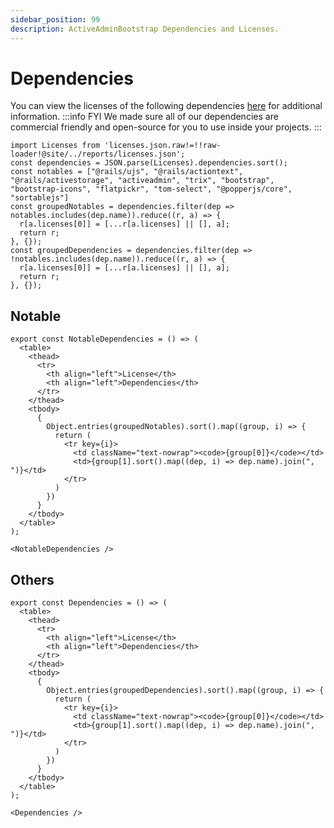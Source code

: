 ```yaml
---
sidebar_position: 99
description: ActiveAdminBootstrap Dependencies and Licenses.
---
```


# Dependencies

You can view the licenses of the following dependencies [here](https://choosealicense.com/licenses/) for additional information.
:::info FYI
We made sure all of our dependencies are commercial friendly and open-source for you to use inside your projects.
:::

````mdx-code-block
import Licenses from 'licenses.json.raw!=!!raw-loader!@site/../reports/licenses.json';
const dependencies = JSON.parse(Licenses).dependencies.sort();
const notables = ["@rails/ujs", "@rails/actiontext", "@rails/activestorage", "activeadmin", "trix", "bootstrap", "bootstrap-icons", "flatpickr", "tom-select", "@popperjs/core", "sortablejs"]
const groupedNotables = dependencies.filter(dep => notables.includes(dep.name)).reduce((r, a) => {
  r[a.licenses[0]] = [...r[a.licenses] || [], a];
  return r;
}, {});
const groupedDependencies = dependencies.filter(dep => !notables.includes(dep.name)).reduce((r, a) => {
  r[a.licenses[0]] = [...r[a.licenses] || [], a];
  return r;
}, {});
````

## Notable
````mdx-code-block
export const NotableDependencies = () => (
  <table>
    <thead>
      <tr>
        <th align="left">License</th>
        <th align="left">Dependencies</th>
      </tr>
    </thead>
    <tbody>
      {
        Object.entries(groupedNotables).sort().map((group, i) => {
          return (
            <tr key={i}>
              <td className="text-nowrap"><code>{group[0]}</code></td>
              <td>{group[1].sort().map((dep, i) => dep.name).join(", ")}</td>
            </tr>
          )
        })
      }
    </tbody>
  </table>
);

<NotableDependencies />
````

## Others
````mdx-code-block
export const Dependencies = () => (
  <table>
    <thead>
      <tr>
        <th align="left">License</th>
        <th align="left">Dependencies</th>
      </tr>
    </thead>
    <tbody>
      {
        Object.entries(groupedDependencies).sort().map((group, i) => {
          return (
            <tr key={i}>
              <td className="text-nowrap"><code>{group[0]}</code></td>
              <td>{group[1].sort().map((dep, i) => dep.name).join(", ")}</td>
            </tr>
          )
        })
      }
    </tbody>
  </table>
);

<Dependencies />
````